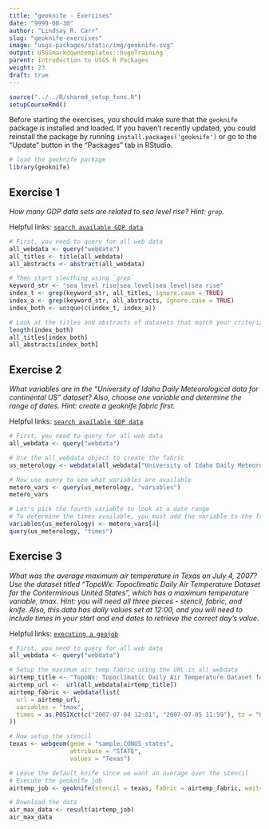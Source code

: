 ```yaml
---
title: "geoknife - Exercises"
date: "9999-08-30"
author: "Lindsay R. Carr"
slug: "geoknife-exercises"
image: "usgs-packages/static/img/geoknife.svg"
output: USGSmarkdowntemplates::hugoTraining
parent: Introduction to USGS R Packages
weight: 23
draft: true
---
```


```r
source("../../R/shared_setup_fxns.R")
setupCourseRmd()
```

Before starting the exercises, you should make sure that the `geoknife` package is installed and loaded. If you haven't recently updated, you could reinstall the package by running `install.packages('geoknife')` or go to the "Update" button in the "Packages" tab in RStudio.

```r
# load the geoknife package
library(geoknife)
```

## Exercise 1

*How many GDP data sets are related to sea level rise? Hint: `grep`.*

Helpful links: [`search available GDP data`](usgs-packages/geoknife-data/#available-webdata)

```r
# First, you need to query for all web data
all_webdata <- query("webdata")
all_titles <- title(all_webdata)
all_abstracts <- abstract(all_webdata)

# Then start sleuthing using `grep`
keyword_str <- "sea level rise|sea level|sea level|sea rise"
index_t <- grep(keyword_str, all_titles, ignore.case = TRUE)
index_a <- grep(keyword_str, all_abstracts, ignore.case = TRUE)
index_both <- unique(c(index_t, index_a))

# Look at the titles and abstracts of datasets that match your criteria
length(index_both)
all_titles[index_both]
all_abstracts[index_both]
```

## Exercise 2

*What variables are in the "University of Idaho Daily Meteorological data for continental US" dataset? Also, choose one variable and determine the range of dates. Hint: create a geoknife fabric first.*

Helpful links: [`search available GDP data`](usgs-packages/geoknife-data/#available-webdata)

```r
# First, you need to query for all web data
all_webdata <- query("webdata")

# Use the all_webdata object to create the fabric
us_meterology <- webdata(all_webdata["University of Idaho Daily Meteorological data for continental US"])

# Now use query to see what variables are available
metero_vars <- query(us_meterology, "variables")
metero_vars

# Let's pick the fourth variable to look at a date range
# To determine the times available, you must add the variable to the fabric
variables(us_meterology) <- metero_vars[4]
query(us_meterology, "times")
```

## Exercise 3

*What was the average maximum air temperature in Texas on July 4, 2007? Use the dataset titled "TopoWx: Topoclimatic Daily Air Temperature Dataset for the Conterminous United States", which has a maximum temperature variable, tmax. Hint: you will need all three pieces - stencil, fabric, and knife. Also, this data has daily values set at 12:00, and you will need to include times in your start and end dates to retrieve the correct day's value.*

Helpful links: [`executing a geojob`](usgs-packages/geoknife-job)

```r
# First, you need to query for all web data
all_webdata <- query("webdata")

# Setup the maximum air temp fabric using the URL in all_webdata
airtemp_title <- "TopoWx: Topoclimatic Daily Air Temperature Dataset for the Conterminous United States"
airtemp_url <-  url(all_webdata[airtemp_title])
airtemp_fabric <- webdata(list(
  url = airtemp_url,
  variables = "tmax",
  times = as.POSIXct(c("2007-07-04 12:01", "2007-07-05 11:59"), tz = "UTC")
))

# Now setup the stencil
texas <- webgeom(geom = "sample:CONUS_states", 
                 attribute = "STATE",
                 values = "Texas")

# Leave the default knife since we want an average over the stencil
# Execute the geoknife job
airtemp_job <- geoknife(stencil = texas, fabric = airtemp_fabric, wait=TRUE)

# Download the data
air_max_data <- result(airtemp_job)
air_max_data
```
